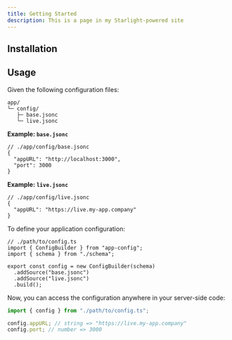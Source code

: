 ```yaml
---
title: Getting Started
description: This is a page in my Starlight-powered site
---
```




## Installation

<Instalation />

## Usage

Given the following configuration files:

```
app/
└─ config/
   ├─ base.jsonc
   └─ live.jsonc
```

**Example: `base.jsonc`**

```jsonc
// ./app/config/base.jsonc
{
  "appURL": "http://localhost:3000",
  "port": 3000
}
```

**Example: `live.jsonc`**

```jsonc
// ./app/config/live.jsonc
{
  "appURL": "https://live.my-app.company"
}
```

To define your application configuration:

```tsx
// ./path/to/config.ts
import { ConfigBuilder } from "app-config";
import { schema } from "./schema";

export const config = new ConfigBuilder(schema)
  .addSource("base.jsonc")
  .addSource("live.jsonc")
  .build();
```

Now, you can access the configuration anywhere in your server-side code:

```ts
import { config } from "./path/to/config.ts";

config.appURL; // string => "https://live.my-app.company"
config.port; // number => 3000
```
